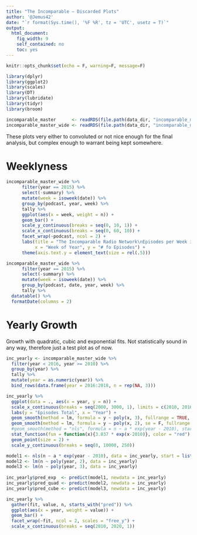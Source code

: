 ```yaml
---
title: "The Incomparable — Discarded Plots"
author: '@Jemus42'
date: "`r format(Sys.time(), '%F %R', tz = 'UTC', usetz = T)`"
output:
  html_document:
    fig_width: 9
    self_contained: no
    toc: yes
---
```


```r
knitr::opts_chunk$set(echo = F, warning=F, message=F)

library(dplyr)
library(ggplot2)
library(scales)
library(DT)
library(lubridate)
library(tidyr)
library(broom)

incomparable_master      <- readRDS(file.path(data_dir, "incomparable_master.rds"))
incomparable_master_wide <- readRDS(file.path(data_dir, "incomparable_master_wide.rds"))
```

These plots very either to convoluted or not nice enough for the final analysis, but complex enough to warrant being kept somewhere.

# Weeklyness

```r
incomparable_master_wide %>%
      filter(year == 2015) %>%
      select(-summary) %>%
      mutate(week = isoweek(date)) %>%
      group_by(podcast, year, week) %>%
      tally %>%
      ggplot(aes(x = week, weight = n)) +
      geom_bar() +
      scale_y_continuous(breaks = seq(0, 10, 1)) +
      scale_x_continuous(breaks = seq(0, 60, 10)) +
      facet_wrap(~podcast, ncol = 2) +
      labs(title = "The Incomparable Radio Network\nEpisodes per Week in 2015",
           x = "Week of Year", y = "# fo Episodes") +
      theme(axis.text.y = element_text(size = rel(.5)))

incomparable_master_wide %>%
      filter(year == 2015) %>%
      select(-summary) %>%
      mutate(week = isoweek(date)) %>%
      group_by(podcast, date, year, week) %>%
      tally %>%
  datatable() %>%
  formatDate(columns = 2)
```

# Yearly Growth

Growth with quadratic, cubic and exponential fits. Not statistically sound in any way, therefore just a test plot as of now.

```r
inc_yearly <- incomparable_master_wide %>%
  filter(year < 2016, year >= 2010) %>%
  group_by(year) %>%
  tally %>%
  mutate(year = as.numeric(year)) %>%
  bind_rows(data.frame(year = 2016:2018, n = rep(NA, 3)))

inc_yearly %>%
  ggplot(data = ., aes(x = year, y = n)) +
  scale_x_continuous(breaks = seq(2000, 3000, 1), limits = c(2010, 2016)) +
  labs(y = "Episodes Total", x = "Year") +
  geom_smooth(method = lm, formula = y ~ poly(x, 3), fullrange = TRUE, color = "blue", se = F) +
  geom_smooth(method = lm, formula = y ~ poly(x, 2), se = F, fullrange = TRUE, color = "lightblue") +
  #geom_smooth(method = "nls", formula = n ~ a * exp(year - 2010), start = c(a = 18), se = F)
  stat_function(fun = function(x){3.837 * exp(x-2010)}, color = "red") +
  geom_point(size = 2) +
  scale_y_continuous(breaks = seq(0, 10000, 250))

model1 <- nls(n ~ a * exp(year - 2010), data = inc_yearly, start = list(a = 18))
model2 <- lm(n ~ poly(year, 2), data = inc_yearly)
model3 <- lm(n ~ poly(year, 3), data = inc_yearly)
  
inc_yearly$pred_exp  <- predict(model1, newdata = inc_yearly)
inc_yearly$pred_quad <- predict(model2, newdata = inc_yearly)
inc_yearly$pred_cube <- predict(model3, newdata = inc_yearly)

inc_yearly %>% 
  gather(fit, value, n, starts_with("pred")) %>%
  ggplot(aes(x = year, weight = value)) +
  geom_bar() +
  facet_wrap(~fit, ncol = 2, scales = "free_y") +
  scale_x_continuous(breaks = seq(2010, 2020, 1))
```


